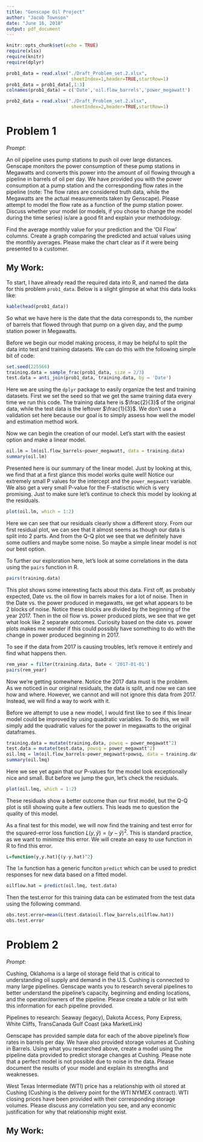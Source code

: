 ```yaml
---
title: "Genscape Oil Project"
author: "Jacob Townson"
date: "June 16, 2018"
output: pdf_document
---
```


```r
knitr::opts_chunk$set(echo = TRUE)
require(xlsx)
require(knitr)
require(dplyr)

prob1_data = read.xlsx("./Draft_Problem_set.2.xlsx", 
                        sheetIndex=1,header=TRUE,startRow=1)
prob1_data = prob1_data[,1:3]
colnames(prob1_data) = c('Date','oil.flow_barrels','power_megawatt')

prob2_data = read.xlsx("./Draft_Problem_set.2.xlsx", 
                        sheetIndex=2,header=TRUE,startRow=1)
```

# Problem 1

*Prompt*:

An oil pipeline uses pump stations to push oil over large distances. Genscape monitors the power consumption of these pump stations in Megawatts and converts this power into the amount of oil flowing through a pipeline in barrels of oil per day. We have provided you with the power consumption at a pump station and the corresponding flow rates in the pipeline (note: The flow rates are considered truth data, while the Megawatts are the actual measurements taken by Genscape). Please attempt to model the flow rate as a function of the pump station power. Discuss whether your model (or models,  if you chose to change the model during the time series) is/are a good fit and explain your methodology.

Find the average monthly value for your prediction and the ‘Oil Flow’ columns. Create a graph comparing the predicted and actual values using the monthly averages. Please make the chart clear as if it were being presented to a customer.



## My Work:

To start, I have already read the required data into R, and named the data for this problem `prob1_data`. Below is a slight glimpse at what this data looks like:

```r
kable(head(prob1_data))
```

So what we have here is the date that the data corresponds to, the number of barrels that flowed through that pump on a given day, and the pump station power in Megawatts. 

Before we begin our model making process, it may be helpful to split the data into test and training datasets. We can do this with the following simple bit of code:

```r
set.seed(225566)
training.data = sample_frac(prob1_data, size = 2/3)
test.data = anti_join(prob1_data, training.data, by = 'Date')
```

Here we are using the `dplyr` package to easily organize the test and training datasets. First we set the seed so that we get the same training data every time we run this code. The training data here is $\frac{2}{3}$ of the original data, while the test data is the leftover $\frac{1}{3}$. We don't use a validation set here because our goal is to simply assess how well the model and estimation method work. 

Now we can begin the creation of our model. Let's start with the easiest option and make a linear model.

```r
oil.lm = lm(oil.flow_barrels~power_megawatt, data = training.data)
summary(oil.lm)
```

Presented here is our summary of the linear model. Just by looking at this, we find that at a first glance this model works quite well! Notice our extremely small P values for the intercept and the `power_megawatt` variable. We also get a very small P-value for the F-statisctic which is very promising. Just to make sure let's continue to check this model by looking at the residuals.

```r
plot(oil.lm, which = 1:2)
```

Here we can see that our residuals clearly show a different story. From our first residual plot, we can see that it almost seems as though our data is split into 2 parts. And from the Q-Q plot we see that we definitely have some outliers and maybe some noise. So maybe a simple linear model is not our best option.

To further our exploration here, let's look at some correlations in the data using the `pairs` function in R.

```r
pairs(training.data)
```

This plot shows some interesting facts about this data. First off, as probably expected, Date vs. the oil flow in barrels makes for a lot of noise. Then in the Date vs. the power produced in megawatts, we get what appears to be 2 blocks of noise. Notice these blocks are divided by the beginning of the year 2017. Then in the oil flow vs. power produced plots, we see that we get what look like 2 separate outcomes. Curiosity based on the date vs. power plots makes me wonder if this could possibly have something to do with the change in power produced beginning in 2017. 

To see if the data from 2017 is causing troubles, let's remove it entirely and find what happens then. 

```r
rem_year = filter(training.data, Date < '2017-01-01')
pairs(rem_year)
```

Now we're getting somewhere. Notice the 2017 data must is the problem. As we noticed in our original residuals, the data is split, and now we can see how and where. However, we cannot and will not ignore this data from 2017. Instead, we will find a way to work with it. 

Before we attempt to use a new model, I would first like to see if this linear model could be improved by using quadratic variables. To do this, we will simply add the quadratic values for the power in megawatts to the original dataframes.

```r
training.data = mutate(training.data, powsq = power_megawatt^2)
test.data = mutate(test.data, powsq = power_megawatt^2)
oil.lmq = lm(oil.flow_barrels~power_megawatt+powsq, data = training.data)
summary(oil.lmq)
```

Here we see yet again that our P-values for the model look exceptionally nice and small. But before we jump the gun, let's check the residuals.

```r
plot(oil.lmq, which = 1:2)
```

These residuals show a better outcome than our first model, but the Q-Q plot is still showing quite a few outliers. This leads me to question the quality of this model. 

As a final test for this model, we will now find the training and test error for the squared-error loss function $L(y, \hat{y}) = (y-\hat{y})^2$. This is standard practice, as we want to minimize this error. We will create an easy to use function in R to find this error.

```r
L=function(y,y.hat){(y-y.hat)^2}
```

The `lm` function has a generic funciton `predict` which can be used to predict responses for new data based on a fitted model.

```r
oilflow.hat = predict(oil.lmq, test.data)
```

Then the test.error for this training data can be estimated from the test data using the following command.

```r
obs.test.error=mean(L(test.data$oil.flow_barrels,oilflow.hat))
obs.test.error
```












# Problem 2

*Prompt*:

Cushing, Oklahoma is a large oil storage field that is critical to understanding oil supply and demand in the U.S. Cushing is connected to many large pipelines. Genscape wants you to research several pipelines to better understand the pipeline’s capacity, beginning and ending locations, and the operator/owners of the pipeline.  Please create a table or list with this information for each pipeline provided.

Pipelines to research: Seaway (legacy), Dakota Access, Pony Express, White Cliffs, TransCanada Gulf Coast (aka MarketLink)

Genscape has provided sample data for each of the above pipeline’s flow rates in barrels per day. We have also provided storage volumes at Cushing in Barrels. Using what you researched above, create a model using the pipeline data provided to predict storage changes at Cushing. Please note that a perfect model is not possible due to noise in the data. Please document the results of your model and explain its strengths and weaknesses.

West Texas Intermediate (WTI) price has a relationship with oil stored at Cushing (Cushing is the delivery point for the WTI NYMEX contract). WTI closing prices have been provided with their corresponding storage volumes. Please discuss any correlation you see, and any economic justification for why that relationship might exist.



## My Work:








